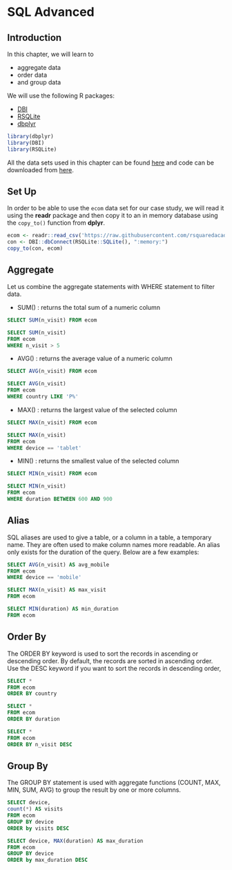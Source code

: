 # SQL Advanced {#sql2}

## Introduction

In this chapter, we will learn to

- aggregate data
- order data
- and group data

We will use the following R packages:

- [DBI](http://readr.tidyverse.org/)
- [RSQLite](https://rstats-db.github.io/RSQLite/)
- [dbplyr](http://dbplyr.tidyverse.org/)

```r
library(dbplyr)
library(DBI)
library(RSQLite)
```

All the data sets used in this chapter can be found [here](https://github.com/rsquaredacademy/datasets) and code can be downloaded from [here](https://gist.github.com/rsquaredacademy/691dba8e13873c648bfdb91aba65d4d7).

## Set Up

In order to be able to use the `ecom` data set for our case study, we will read 
it using the **readr** package and then copy it to an in memory database using the 
`copy_to()` function from **dplyr**.

```r
ecom <- readr::read_csv('https://raw.githubusercontent.com/rsquaredacademy/datasets/master/web.csv')
con <- DBI::dbConnect(RSQLite::SQLite(), ":memory:")
copy_to(con, ecom)
```

## Aggregate 

Let us combine the aggregate statements with WHERE statement to filter data.

- SUM()  : returns the total sum of a numeric column

```sql
SELECT SUM(n_visit) FROM ecom
```

```sql
SELECT SUM(n_visit) 
FROM ecom 
WHERE n_visit > 5
```

- AVG()  : returns the average value of a numeric column

```sql
SELECT AVG(n_visit) FROM ecom
```

```sql
SELECT AVG(n_visit) 
FROM ecom 
WHERE country LIKE 'P%'
```

- MAX()  : returns the largest value of the selected column

```sql
SELECT MAX(n_visit) FROM ecom
```

```sql
SELECT MAX(n_visit) 
FROM ecom 
WHERE device == 'tablet'
```

- MIN()  : returns the smallest value of the selected column

```sql
SELECT MIN(n_visit) FROM ecom
```

```sql
SELECT MIN(n_visit) 
FROM ecom 
WHERE duration BETWEEN 600 AND 900
```

## Alias 

SQL aliases are used to give a table, or a column in a table, a temporary name. They are often used to make column names more readable. An alias only exists for the duration of the query. Below are a
few examples:

```sql
SELECT AVG(n_visit) AS avg_mobile 
FROM ecom 
WHERE device == 'mobile'
```

```sql
SELECT MAX(n_visit) AS max_visit 
FROM ecom
```

```sql
SELECT MIN(duration) AS min_duration 
FROM ecom
```

## Order By

The ORDER BY keyword is used to sort the records in ascending or descending order. By default, the records are sorted in ascending order. Use the DESC keyword if you want to sort the records in descending order, 

```sql
SELECT * 
FROM ecom 
ORDER BY country
```

```sql
SELECT *  
FROM ecom 
ORDER BY duration
```

```sql
SELECT * 
FROM ecom 
ORDER BY n_visit DESC
```

## Group By 

The GROUP BY statement is used with aggregate functions (COUNT, MAX, MIN, SUM, AVG) to group the result by one or more columns.

```sql
SELECT device, 
count(*) AS visits 
FROM ecom 
GROUP BY device 
ORDER by visits DESC
```

```sql
SELECT device, MAX(duration) AS max_duration 
FROM ecom 
GROUP BY device 
ORDER by max_duration DESC
```
